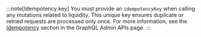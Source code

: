 :::note[Idempotency key]
You must provide an `idempotencyKey` when calling any mutations related to liquidity. This unique key ensures duplicate or retried requests are processed only once. For more information, see the [Idempotency](/apis/graphql/admin-api-overview#idempotency) section in the GraphQL Admin APIs page.
:::
